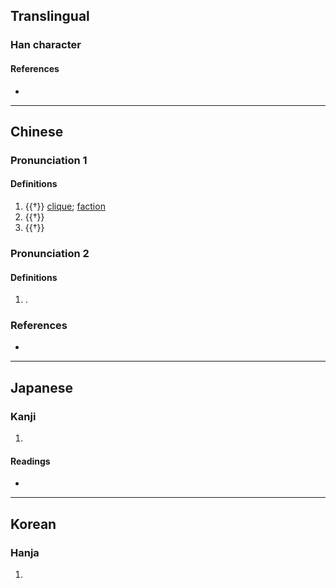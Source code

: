 {{character info}}
==Translingual==

===Han character===
{{Han char|rn=9|rad=人|as=11|sn=13|four=22127|canj=OUBB|ids=⿰亻崩}}

====References====
* {{Han ref|kx=0114.160|dkj=01012|dj=0242.240|hdz=10211.080|uh=50B0|ud=20656|bh=DCBD|bd=56509}}

----

==Chinese==
{{zh-forms}}

===Pronunciation 1===
{{zh-pron
|m=bēng
|c=bang1
|cat=n,v
}}

====Definitions====
{{zh-hanzi}}

# {{†}} [[clique]]; [[faction]]
# {{†}} {{zh-alt-form|崩|to [[collapse]]}}
# {{†}} {{zh-alt-form|繃|to [[taut]]}}

===Pronunciation 2===
{{zh-pron
|m=péng
|c=pang4
|cat=pn
}}

====Definitions====
{{zh-hanzi}}

# {{surname|zh|nodot=1}}.

===References===
* {{R:yue:Hanzi}}

----

==Japanese==

===Kanji===
{{ja-kanji|grade=|rs=人11}}

# {{rfdef|ja|sort=人11}}

====Readings====
* {{ja-readings|on=ほう, ぼう|kun=とも, ともがら, おもねりくみ-する}}

----

==Korean==

===Hanja===
{{ko-hanja|hangeul=붕|rv=bung|mr=pung}}

# {{rfdef|ko|sort=人11}}